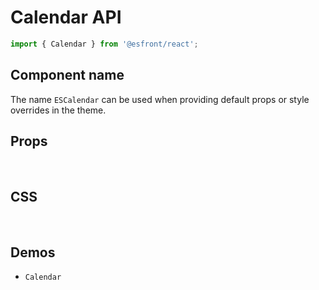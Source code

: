 
<Meta title="Components API/Calendar" />

# Calendar API

```js
import { Calendar } from '@esfront/react';
```

## Component name

The name `ESCalendar` can be used when providing default props or style overrides in the theme.

## Props

<TableInterface name="CalendarProps" variant="props" />

<br />

## CSS

<TableInterface name="CalendarClasses" variant="css" />

<br />

## Demos

<ul>
  <li>
    <LinkTo kind="components-Calendar" story="demo">
      <code>Calendar</code>
    </LinkTo>
  </li>
</ul>
